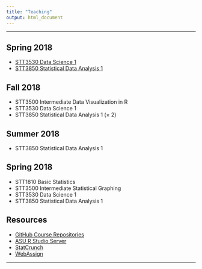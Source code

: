```yaml
---
title: "Teaching"
output: html_document
---
```


<hr>

## Spring 2018

* [STT3530 Data Science 1](https://stat-jet-asu.github.io/DataScience1/) 
* [STT3850 Statistical Data Analysis 1](https://stat-jet-asu.github.io/StatisticalDataAnalysis1/)

## Fall 2018

* STT3500 Intermediate Data Visualization in R
* STT3530 Data Science 1 
* STT3850 Statistical Data Analysis 1 (&times; 2)

## Summer 2018

* STT3850 Statistical Data Analysis 1

## Spring 2018

* STT1810 Basic Statistics
* STT3500 Intermediate Statistical Graphing
* STT3530 Data Science 1
* STT3850 Statistical Data Analysis 1

## Resources

* [GitHub Course Repositories](https://github.com/STAT-JET-ASU)
* [ASU R Studio Server](https://mathr.math.appstate.edu)
* [StatCrunch](https://www.statcrunch.com/)
* [WebAssign](https://www.webassign.com/)

<hr>